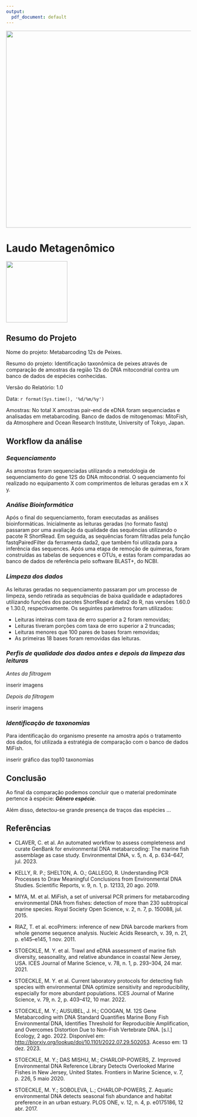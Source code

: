 ```yaml
---
output:
  pdf_document: default
---
```


![](work-dir/data/images/assets/catg_header.png){width="536"}

# Laudo Metagenômico

![](work-dir/data/images/assets/Logo.jpeg){width="167"}

## Resumo do Projeto

Nome do projeto: Metabarcoding 12s de Peixes.

Resumo do projeto: Identificação taxonômica de peixes através de comparação de amostras da região 12s do DNA mitocondrial contra um banco de dados de espécies conhecidas.

Versão do Relatório: 1.0

Data: `r format(Sys.time(), '%d/%m/%y')`

Amostras: No total X amostras pair-end de eDNA foram sequenciadas e analisadas em metabarcoding. Banco de dados de mitogenomas: MitoFish, da Atmosphere and Ocean Research Institute, University of Tokyo, Japan.

## Workflow da análise

### *Sequenciamento*

As amostras foram sequenciadas utilizando a metodologia de sequenciamento do gene 12S do DNA mitocondrial. O sequenciamento foi realizado no equipamento X com comprimentos de leituras geradas em x X y.

### *Análise Bioinformática*

Após o final do sequenciamento, foram executadas as análises bioinformáticas. Inicialmente as leituras geradas (no formato fastq) passaram por uma avaliação da qualidade das sequências utilizando o pacote R ShortRead. Em seguida, as sequências foram filtradas pela função fastqPairedFilter da ferramenta dada2, que também foi utilizada para a inferência das sequences. Após uma etapa de remoção de quimeras, foram construídas as tabelas de sequences e OTUs, e estas foram comparadas ao banco de dados de referência pelo software BLAST+, do NCBI.

### *Limpeza dos dados*

As leituras geradas no sequenciamento passaram por um processo de limpeza, sendo retirada as sequências de baixa qualidade e adaptadores utilizando funções dos pacotes ShortRead e dada2 do R, nas versões 1.60.0 e 1.30.0, respectivamente. Os seguintes parâmetros foram utilizados:

-   Leituras inteiras com taxa de erro superior a 2 foram removidas;
-   Leituras tiveram porções com taxa de erro superior a 2 truncadas;
-   Leituras menores que 100 pares de bases foram removidas;
-   As primeiras 18 bases foram removidas das leituras.

### *Perfis de qualidade dos dados antes e depois da limpeza das leituras*

*Antes da filtragem*

inserir imagens

*Depois da filtragem*

inserir imagens

### *Identificação de taxonomias*

Para identificação do organismo presente na amostra após o tratamento dos dados, foi utilizada a estratégia de comparação com o banco de dados MiFish.

inserir gráfico das top10 taxonomias

## Conclusão

Ao final da comparação podemos concluir que o material predominate pertence à espécie: ***Gênero espécie***.

Além disso, detectou-se grande presença de traços das espécies ...

## Referências

-   CLAVER, C. et al. An automated workflow to assess completeness and curate GenBank for environmental DNA metabarcoding: The marine fish assemblage as case study. Environmental DNA, v. 5, n. 4, p. 634–647, jul. 2023.

-   KELLY, R. P.; SHELTON, A. O.; GALLEGO, R. Understanding PCR Processes to Draw Meaningful Conclusions from Environmental DNA Studies. Scientific Reports, v. 9, n. 1, p. 12133, 20 ago. 2019.

-   MIYA, M. et al. MiFish, a set of universal PCR primers for metabarcoding environmental DNA from fishes: detection of more than 230 subtropical marine species. Royal Society Open Science, v. 2, n. 7, p. 150088, jul. 2015.

-   RIAZ, T. et al. ecoPrimers: inference of new DNA barcode markers from whole genome sequence analysis. Nucleic Acids Research, v. 39, n. 21, p. e145–e145, 1 nov. 2011.

-   STOECKLE, M. Y. et al. Trawl and eDNA assessment of marine fish diversity, seasonality, and relative abundance in coastal New Jersey, USA. ICES Journal of Marine Science, v. 78, n. 1, p. 293–304, 24 mar. 2021.

-   STOECKLE, M. Y. et al. Current laboratory protocols for detecting fish species with environmental DNA optimize sensitivity and reproducibility, especially for more abundant populations. ICES Journal of Marine Science, v. 79, n. 2, p. 403–412, 10 mar. 2022.

-   STOECKLE, M. Y.; AUSUBEL, J. H.; COOGAN, M. 12S Gene Metabarcoding with DNA Standard Quantifies Marine Bony Fish Environmental DNA, Identifies Threshold for Reproducible Amplification, and Overcomes Distortion Due to Non-Fish Vertebrate DNA. [s.l.] Ecology, 2 ago. 2022. Disponível em: <http://biorxiv.org/lookup/doi/10.1101/2022.07.29.502053>. Acesso em: 13 dez. 2023.

-   STOECKLE, M. Y.; DAS MISHU, M.; CHARLOP-POWERS, Z. Improved Environmental DNA Reference Library Detects Overlooked Marine Fishes in New Jersey, United States. Frontiers in Marine Science, v. 7, p. 226, 5 maio 2020.

-   STOECKLE, M. Y.; SOBOLEVA, L.; CHARLOP-POWERS, Z. Aquatic environmental DNA detects seasonal fish abundance and habitat preference in an urban estuary. PLOS ONE, v. 12, n. 4, p. e0175186, 12 abr. 2017.

